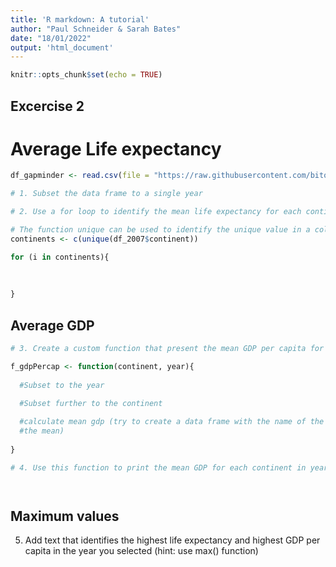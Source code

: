 ```yaml
---
title: 'R markdown: A tutorial'
author: "Paul Schneider & Sarah Bates"
date: "18/01/2022"
output: 'html_document'
---
```


```r
knitr::opts_chunk$set(echo = TRUE)
```

## Excercise 2


# Average Life expectancy

```r

df_gapminder <- read.csv(file = "https://raw.githubusercontent.com/bitowaqr/R_for_healthecon_course/main/data/df_gapminder.csv")

# 1. Subset the data frame to a single year

# 2. Use a for loop to identify the mean life expectancy for each continent

# The function unique can be used to identify the unique value in a column
continents <- c(unique(df_2007$continent))

for (i in continents){
  
  
                                             
}

```


## Average GDP

```r


# 3. Create a custom function that present the mean GDP per capita for a certain continent and year.

f_gdpPercap <- function(continent, year){
  
  #Subset to the year
  
  #Subset further to the continent

  #calculate mean gdp (try to create a data frame with the name of the continent and
  #the mean)
  
}

# 4. Use this function to print the mean GDP for each continent in year you previously selected




```

## Maximum values

5. Add text that identifies the highest life expectancy and highest GDP per capita in the year you selected (hint: use max() function)





